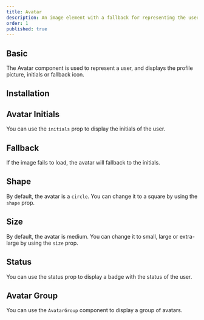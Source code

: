 ```yaml
---
title: Avatar
description: An image element with a fallback for representing the user.
order: 1
published: true
---
```


## Basic

The Avatar component is used to represent a user, and displays the profile picture, initials or fallback icon.

## Installation
<SourceCode toShow='avatar'/>

<How toUse="media/avatar-demo" />

## Avatar Initials
You can use the `initials` prop to display the initials of the user.
<How toUse="media/avatar-initials-demo" />

## Fallback
If the image fails to load, the avatar will fallback to the initials.
<How toUse="media/avatar-fallback-demo" />

## Shape
By default, the avatar is a `circle`. You can change it to a square by using the `shape` prop.

<How toUse="media/avatar-shape-demo" />

## Size
By default, the avatar is medium. You can change it to small, large or extra-large by using the `size` prop.

<How toUse="media/avatar-size-demo" />

## Status
You can use the status prop to display a badge with the status of the user.

<How toUse="media/avatar-status-demo" />

## Avatar Group
You can use the `AvatarGroup` component to display a group of avatars.

<How toUse="media/avatar-group-demo" />
